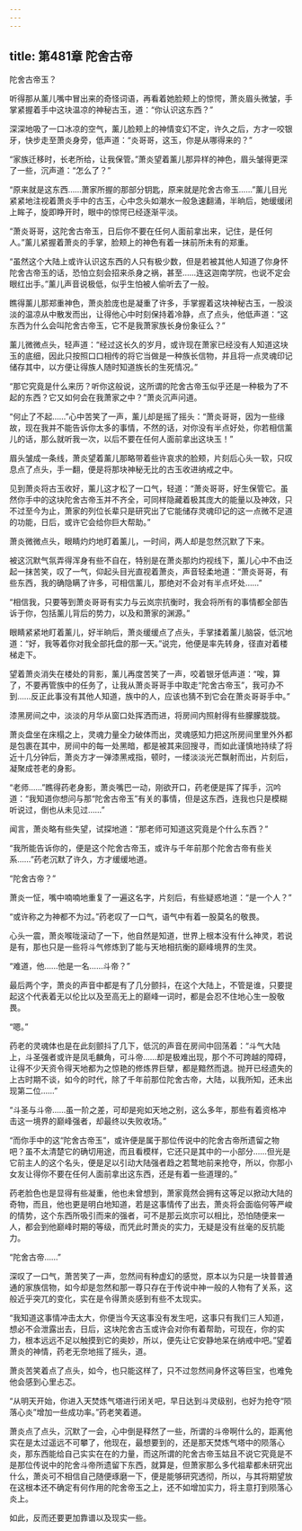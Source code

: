 ```yaml
---
---
---
```

title: 第481章 陀舍古帝
---



陀舍古帝玉？

听得那从薰儿嘴中冒出来的奇怪词语，再看着她脸颊上的惊愕，萧炎眉头微皱，手掌紧握着手中这块温凉的神秘古玉，道：“你认识这东西？”

深深地吸了一口冰凉的空气，薰儿脸颊上的神情变幻不定，许久之后，方才一咬银牙，快步走至萧炎身旁，低声道：“炎哥哥，这玉，你是从哪得来的？”

“家族迁移时，长老所给，让我保管。”萧炎望着薰儿那异样的神色，眉头皱得更深了一些，沉声道：“怎么了？”

“原来就是这东西……萧家所握的那部分钥匙，原来就是陀舍古帝玉……”薰儿目光紧紧地注视着萧炎手中的古玉，心中念头如潮水一般急速翻涌，半晌后，她缓缓闭上眸子，旋即睁开时，眼中的惊愕已经逐渐平淡。

“萧炎哥哥，这陀舍古帝玉，日后你不要在任何人面前拿出来，记住，是任何人。”薰儿紧握着萧炎的手掌，脸颊上的神色有着一抹前所未有的郑重。

“虽然这个大陆上或许认识这东西的人只有极少数，但是若被其他人知道了你身怀陀舍古帝玉的话，恐怕立刻会招来杀身之祸，甚至……连这迦南学院，也说不定会眼红出手。”薰儿声音说极低，似乎生怕被人偷听去了一般。

瞧得薰儿那郑重神色，萧炎脸庞也是凝重了许多，手掌握着这块神秘古玉，一股淡淡的温凉从中散发而出，让得他心中时刻保持着冷静，点了点头，他低声道：“这东西为什么会叫陀舍古帝玉，它不是我萧家族长身份象征么？”

薰儿微微点头，轻声道：“经过这长久的岁月，或许现在萧家已经没有人知道这块玉的底细，因此只按照口口相传的将它当做是一种族长信物，并且将一点灵魂印记储存其中，以方便让得族人随时知道族长的生死情况。”

“那它究竟是什么来历？听你这般说，这所谓的陀舍古帝玉似乎还是一种极为了不起的东西？它又如何会在我萧家之中？”萧炎沉声问道。

“何止了不起……”心中苦笑了一声，薰儿却是摇了摇头：“萧炎哥哥，因为一些缘故，现在我并不能告诉你太多的事情，不然的话，对你没有半点好处，你若相信薰儿的话，那么就听我一次，以后不要在任何人面前拿出这块玉！”

眉头皱成一条线，萧炎望着薰儿那略带着些许哀求的脸颊，片刻后心头一软，只叹息点了点头，手一翻，便是将那块神秘无比的古玉收进纳戒之中。

见到萧炎将古玉收好，薰儿这才松了一口气，轻道：“萧炎哥哥，好生保管它。虽然你手中的这块陀舍古帝玉并不齐全，可同样隐藏着极其庞大的能量以及神效，只不过至今为止，萧家的列位长辈只是研究出了它能储存灵魂印记的这一点微不足道的功能，日后，或许它会给你巨大帮助。”

萧炎微微点头，眼睛灼灼地盯着薰儿，一时间，两人却是忽然沉默了下来。

被这沉默气氛弄得浑身有些不自在，特别是在萧炎那灼灼视线下，薰儿心中不由泛起一抹苦笑，叹了一气，仰起头目光直视着萧炎，声音轻柔地道：“萧炎哥哥，有些东西，我的确隐瞒了许多，可相信薰儿，那绝对不会对有半点坏处……”

“相信我，只要等到萧炎哥哥有实力与云岚宗抗衡时，我会将所有的事情都全部告诉于你，包括薰儿背后的势力，以及和萧家的渊源。”

眼睛紧紧地盯着薰儿，好半晌后，萧炎缓缓点了点头，手掌揉着薰儿脑袋，低沉地道：“好，我等着你对我全部托盘的那一天。”说完，他便是率先转身，径直对着楼梯走下。

望着萧炎消失在楼处的背影，薰儿再度苦笑了一声，咬着银牙低声道：“唉，算了，不要再管族中的任务了，让我从萧炎哥哥手中取走“陀舍古帝玉”，我可办不到……反正此事没有其他人知道，族中的人，应该也猜不到它会在萧炎哥哥手中。”

漆黑房间之中，淡淡的月华从窗口处挥洒而进，将房间内照射得有些朦朦胧胧。

萧炎盘坐在床榻之上，灵魂力量全力破体而出，灵魂感知力把这所房间里里外外都是包裹在其中，房间中的每一处黑暗，都是被其来回搜寻，而如此谨慎地持续了将近十几分钟后，萧炎方才一弹漆黑戒指，顿时，一缕淡淡光芒飘射而出，片刻后，凝聚成苍老的身影。

“老师……”瞧得药老身影，萧炎嘴巴一动，刚欲开口，药老便是挥了挥手，沉吟道：“我知道你想问与那“陀舍古帝玉”有关的事情，但是这东西，连我也只是模糊听说过，倒也从未见过……”

闻言，萧炎略有些失望，试探地道：“那老师可知道这究竟是个什么东西？”

“我所能告诉你的，便是这个陀舍古帝玉，或许与千年前那个陀舍古帝有些关系……”药老沉默了许久，方才缓缓地道。

“陀舍古帝？”

萧炎一怔，嘴中喃喃地重复了一遍这名字，片刻后，有些疑惑地道：“是一个人？”

“或许称之为神都不为过。”药老叹了一口气，语气中有着一股莫名的敬畏。

心头一震，萧炎喉咙滚动了一下，他自然是知道，世界上根本没有什么神灵，若说是有，那也只是一些将斗气修炼到了能与天地相抗衡的巅峰境界的生灵。

“难道，他……他是一名……斗帝？”

最后两个字，萧炎的声音中都是有了几分颤抖，在这个大陆上，不管是谁，只要提起这个代表着无以伦比以及至高无上的巅峰一词时，都是会忍不住地心生一股敬畏。

“嗯。”

药老的灵魂体也是在此刻颤抖了几下，低沉的声音在房间中回荡着：“斗气大陆上，斗圣强者或许是凤毛麟角，可斗帝……却是极难出现，那个不可跨越的障碍，让得不少天资令得天地都为之惊艳的修炼界巨擘，都是黯然而退。抛开已经遗失的上古时期不谈，如今的时代，除了千年前那位陀舍古帝，大陆，以我所知，还未出现第二位……”

“斗圣与斗帝……虽一阶之差，可却是宛如天地之别，这么多年，那些有着资格冲击这一境界的巅峰强者，却最终以失败收场。”

“而你手中的这“陀舍古帝玉”，或许便是属于那位传说中的陀舍古帝所遗留之物吧？虽不太清楚它的确切用途，而且看模样，它还只是其中的一小部分……但光是它前主人的这个名头，便是足以引动大陆强者趋之若鹜地前来抢夺，所以，你那小女友让得你不要在任何人面前拿出这东西，还是有着一些道理的。”

药老脸色也是显得有些凝重，他也未曾想到，萧家竟然会拥有这等足以掀动大陆的奇物，而且，他也更是明白地知道，若是这事情传了出去，萧炎将会面临何等严峻的情势，这个东西所吸引而来的强者，可不是那云岚宗可以相比，恐怕随便来一人，都会到他巅峰时期的等级，而凭此时萧炎的实力，无疑是没有丝毫的反抗能力。

“陀舍古帝……”

深叹了一口气，萧苦笑了一声，忽然间有种虚幻的感觉，原本以为只是一块普普通通的家族信物，如今却是忽然和那一尊只存在于传说中神一般的人物有了关系，这般近乎突兀的变化，实在是令得萧炎感到有些不太现实。

“我知道这事情冲击太大，你便当今天这事没有发生吧，这事只有我们三人知道，想必不会泄露出去，日后，这块陀舍古玉或许会对你有着帮助，可现在，你的实力，根本远远不足以触摸到它的奥妙，所以，便先让它安静地呆在纳戒中吧。”望着萧炎的神情，药老无奈地摇了摇头，道。

萧炎苦笑着点了点头，如今，也只能这样了，只不过忽然间身怀这等巨宝，也难免他会感到心里忐忑。

“从明天开始，你进入天焚炼气塔进行闭关吧，早日达到斗灵级别，也好为抢夺“陨落心炎”增加一些成功率。”药老笑着道。

萧炎点了点头，沉默了一会，心中倒是释然了一些，所谓的斗帝啊什么的，距离他实在是太过遥远不可攀了，他现在，最想要到的，还是那天焚炼气塔中的陨落心炎，那东西能给自己实实在在的力量，而这所谓的陀舍古帝玉姑且不说它究竟是不是那位传说中的陀舍斗帝所遗留下东西，就算是，但萧家那么多代祖辈都未研究出什么，萧炎可不相信自己随便琢磨一下，便是能够研究透彻，所以，与其将期望放在这根本还不确定有何作用的陀舍帝玉之上，还不如增加实力，将主意打到陨落心炎上。

如此，反而还要更加靠谱以及现实一些。